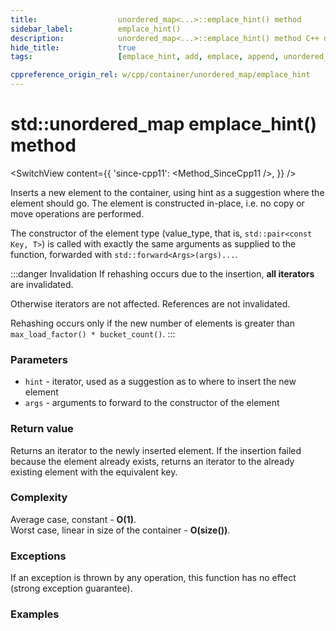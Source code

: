 ```yaml
---
title:					unordered_map<...>::emplace_hint() method
sidebar_label:			emplace_hint()
description:			unordered_map<...>::emplace_hint() method C++ documentation
hide_title:				true
tags:					[emplace_hint, add, emplace, append, unordered_map]

cppreference_origin_rel: w/cpp/container/unordered_map/emplace_hint
---
```



<!----------------- Codes ---------------------->

<!-- emplace_hint() -->

# std::unordered_map emplace_hint() method

<SwitchView content={{
    'since-cpp11': <Method_SinceCpp11 />,
    }} />

Inserts a new element to the container, using hint as a suggestion where the element should go. The element is constructed in-place, i.e. no copy or move operations are performed.

The constructor of the element type (value_type, that is, `std::pair<const Key, T>`) is called with exactly the same arguments as supplied to the function, forwarded with `std::forward<Args>(args)...`.

:::danger Invalidation
If rehashing occurs due to the insertion, **all iterators** are invalidated.

Otherwise iterators are not affected. References are not invalidated.

Rehashing occurs only if the new number of elements is greater than `max_load_factor() * bucket_count()`.
:::

### Parameters

 - `hint` - iterator, used as a suggestion as to where to insert the new element
 - `args` - arguments to forward to the constructor of the element

### Return value

Returns an iterator to the newly inserted element.
If the insertion failed because the element already exists, returns an iterator to the already existing element with the equivalent key.

### Complexity

Average case, constant - **O(1)**.  
Worst case, linear in size of the container - **O(size())**.

### Exceptions

If an exception is thrown by any operation, this function has no effect (strong exception guarantee).

### Examples

<ImproveSection />

